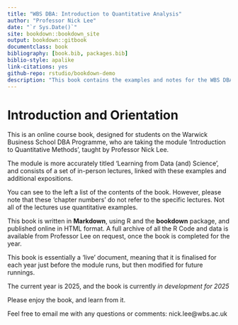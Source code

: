 ```yaml
---
title: "WBS DBA: Introduction to Quantitative Analysis"
author: "Professor Nick Lee"
date: "`r Sys.Date()`"
site: bookdown::bookdown_site
output: bookdown::gitbook
documentclass: book
bibliography: [book.bib, packages.bib]
biblio-style: apalike
link-citations: yes
github-repo: rstudio/bookdown-demo
description: "This book contains the examples and notes for the WBS DBA Quant Methods Course. It is based on the Bookdown Demo written by Hui. The output format for this example is bookdown::gitbook."
---
```


# Introduction and Orientation

This is an online course book, designed for students on the Warwick Business School DBA Programme, who are taking the module 'Introduction to Quantitative Methods', taught by Professor Nick Lee.

The module is more accurately titled 'Learning from Data (and) Science', and consists of a set of in-person lectures, linked with these examples and additional expositions.

You can see to the left a list of the contents of the book. However, please note that these 'chapter numbers' do not refer to the specific lectures. Not all of the lectures use quantitative examples.


This book is written in **Markdown**, using R and the **bookdown** package, and published online in HTML format. A full archive of all the R Code and data is available from Professor Lee on request, once the book is completed for the year.

This book is essentially a 'live' document, meaning that it is finalised for each year just before the module runs, but then modified for future runnings.

The current year is 2025, and the book is currently *in development for 2025*

Please enjoy the book, and learn from it. 

Feel free to email me with any questions or comments: nick.lee@wbs.ac.uk

